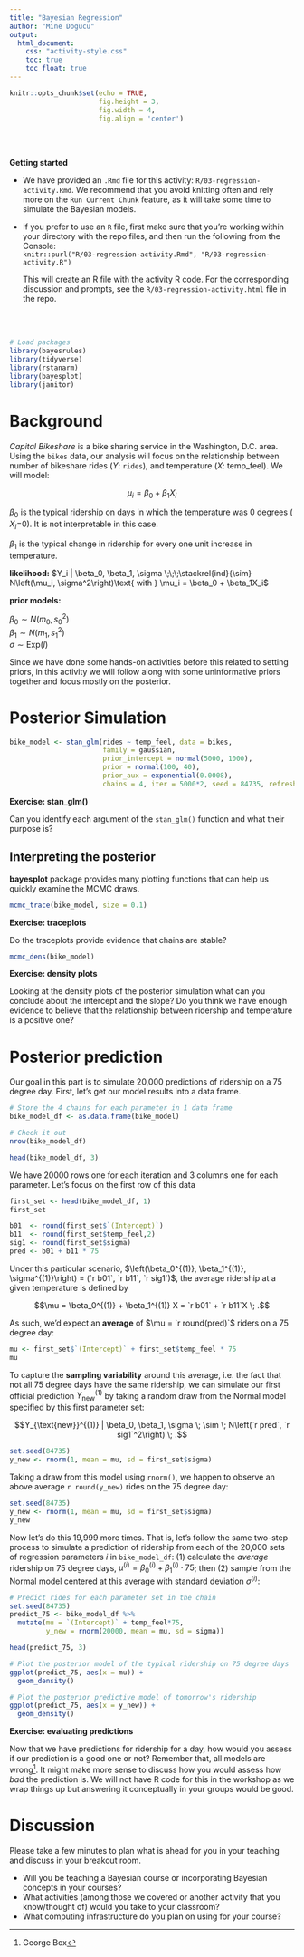 ```yaml
---
title: "Bayesian Regression"
author: "Mine Dogucu"
output: 
  html_document:
    css: "activity-style.css"
    toc: true
    toc_float: true
---
```


```r
knitr::opts_chunk$set(echo = TRUE,
                      fig.height = 3,
                      fig.width = 4,
                      fig.align = 'center')
```

\
\


**Getting started**

- We have provided an `.Rmd` file for this activity: `R/03-regression-activity.Rmd`. We recommend that you avoid knitting often and rely more on the `Run Current Chunk` feature, as it will take some time to simulate the Bayesian models.

- If you prefer to use an `R` file, first make sure that you're working within your directory with the repo files, and then run the following from the Console:    
    `knitr::purl("R/03-regression-activity.Rmd", "R/03-regression-activity.R")`    
     
     This will create an R file with the activity R code. For the corresponding discussion and prompts, see the `R/03-regression-activity.html` file in the repo.
    

\
\



    
    
```r
# Load packages
library(bayesrules)
library(tidyverse)
library(rstanarm)
library(bayesplot)
library(janitor)
```

# Background

*Capital Bikeshare* is a bike sharing service in the Washington, D.C. area.
Using the `bikes` data, our analysis will focus on the relationship between number of bikeshare rides ($Y$: `rides`), and temperature ($X$: temp_feel). We will model:



$$\mu_i = \beta_0 + \beta_1X_i$$

$\beta_0$ is the typical ridership on days in which the temperature was 0 degrees ( $X_i$=0). It is not interpretable in this case.

$\beta_1$ is the typical change in ridership for every one unit increase in temperature.


**likelihood:** $Y_i | \beta_0, \beta_1, \sigma \;\;\;\stackrel{ind}{\sim} N\left(\mu_i, \sigma^2\right)\text{ with } \mu_i = \beta_0 + \beta_1X_i$

**prior models:**

$\beta_0\sim N(m_0, s_0^2 )$  
$\beta_1\sim N(m_1, s_1^2 )$  
$\sigma \sim \text{Exp}(l)$

Since we have done some hands-on activities before this related to setting priors, in this activity we will follow along with some uninformative priors together and focus mostly on the posterior. 

# Posterior Simulation

```r
bike_model <- stan_glm(rides ~ temp_feel, data = bikes,
                       family = gaussian,
                       prior_intercept = normal(5000, 1000),
                       prior = normal(100, 40), 
                       prior_aux = exponential(0.0008),
                       chains = 4, iter = 5000*2, seed = 84735, refresh = FALSE)
```

**Exercise: stan_glm()**

Can you identify each argument of the `stan_glm()` function and what their purpose is?


## Interpreting the posterior

**bayesplot** package provides many plotting functions that can help us quickly examine the MCMC draws. 



```r
mcmc_trace(bike_model, size = 0.1)
```

**Exercise: traceplots**  

Do the traceplots provide evidence that chains are stable?

```r
mcmc_dens(bike_model)
```

**Exercise: density plots** 

Looking at the density plots of the posterior simulation what can you conclude about the intercept and the slope? 
Do you think we have enough evidence to believe that the relationship between ridership and temperature is a positive one?


# Posterior prediction

Our goal in this part is to simulate 20,000 predictions of ridership on a 75 degree day.
First, let's get our model results into a data frame.

```r
# Store the 4 chains for each parameter in 1 data frame
bike_model_df <- as.data.frame(bike_model)

# Check it out
nrow(bike_model_df)

head(bike_model_df, 3)
```

We have 20000 rows one for each iteration and 3 columns one for each parameter.
Let's focus on the first row of this data

```r
first_set <- head(bike_model_df, 1)
first_set
```

```r
b01  <- round(first_set$`(Intercept)`)
b11  <- round(first_set$temp_feel,2)
sig1 <- round(first_set$sigma)
pred <- b01 + b11 * 75
```

Under this particular scenario, $\left(\beta_0^{(1)}, \beta_1^{(1)}, \sigma^{(1)}\right) = (`r b01`, `r b11`, `r sig1`)$, the average ridership at a given temperature is defined by

$$\mu = \beta_0^{(1)} + \beta_1^{(1)} X = `r b01` + `r b11`X \; .$$

As such, we'd expect an __average__ of $\mu = `r round(pred)`$ riders on a 75 degree day:

```r
mu <- first_set$`(Intercept)` + first_set$temp_feel * 75
mu
```

To capture the __sampling variability__ around this average, i.e. the fact that not all 75 degree days have the same ridership, we can simulate our first official prediction $Y_{\text{new}}^{(1)}$ by taking a random draw from the Normal model specified by this first parameter set:

$$Y_{\text{new}}^{(1)} | \beta_0, \beta_1, \sigma  \; \sim \; N\left(`r pred`, `r sig1`^2\right) \; .$$

```r
set.seed(84735)
y_new <- rnorm(1, mean = mu, sd = first_set$sigma)
```

Taking a draw from this model using `rnorm()`, we happen to observe an above average `r round(y_new)` rides on the 75 degree day:

```r
set.seed(84735)
y_new <- rnorm(1, mean = mu, sd = first_set$sigma)
y_new
```

Now let's do this 19,999 more times.
That is, let's follow the same two-step process to simulate a prediction of ridership from each of the 20,000 sets of regression parameters $i$ in `bike_model_df`: (1) calculate the _average_ ridership on 75 degree days, $\mu^{(i)} = \beta_0^{(i)} + \beta_1^{(i)}\cdot 75$; then (2) sample from the Normal model centered at this average with standard deviation $\sigma^{(i)}$:

```r
# Predict rides for each parameter set in the chain
set.seed(84735)
predict_75 <- bike_model_df %>% 
  mutate(mu = `(Intercept)` + temp_feel*75,
         y_new = rnorm(20000, mean = mu, sd = sigma))
```

```r
head(predict_75, 3)
```


```r
# Plot the posterior model of the typical ridership on 75 degree days
ggplot(predict_75, aes(x = mu)) + 
  geom_density()

# Plot the posterior predictive model of tomorrow's ridership
ggplot(predict_75, aes(x = y_new)) + 
  geom_density()
```

**Exercise: evaluating predictions**

Now that we have predictions for ridership for a day, how would you assess if our prediction is a good one or not?
Remember that, all models are wrong^[George Box]. 
It might make more sense to discuss how you would assess how *bad* the prediction is.
We will not have R code for this in the workshop as we wrap things up but answering it conceptually in your groups would be good.


# Discussion

Please take a few minutes to plan what is ahead for you in your teaching and discuss in your breakout room.

- Will you be teaching a Bayesian course or incorporating Bayesian concepts in your courses?
- What activities (among those we covered or another activity that you know/thought of) would you take to your classroom?
- What computing infrastructure do you plan on using for your course? 


